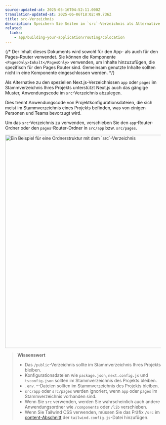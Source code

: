 ```yaml
---
source-updated-at: 2025-05-16T04:52:11.000Z
translation-updated-at: 2025-06-06T18:02:49.736Z
title: src-Verzeichnis
description: Speichern Sie Seiten im `src`-Verzeichnis als Alternative zum Stammverzeichnis `pages`.
related:
  links:
    - app/building-your-application/routing/colocation
---
```


{/* Der Inhalt dieses Dokuments wird sowohl für den App- als auch für den Pages-Router verwendet. Sie können die Komponente `<PagesOnly>Inhalt</PagesOnly>` verwenden, um Inhalte hinzuzufügen, die spezifisch für den Pages Router sind. Gemeinsam genutzte Inhalte sollten nicht in eine Komponente eingeschlossen werden. */}

Als Alternative zu den speziellen Next.js-Verzeichnissen `app` oder `pages` im Stammverzeichnis Ihres Projekts unterstützt Next.js auch das gängige Muster, Anwendungscode im `src`-Verzeichnis abzulegen.

Dies trennt Anwendungscode von Projektkonfigurationsdateien, die sich meist im Stammverzeichnis eines Projekts befinden, was von einigen Personen und Teams bevorzugt wird.

Um das `src`-Verzeichnis zu verwenden, verschieben Sie den `app`-Router-Ordner oder den `pages`-Router-Ordner in `src/app` bzw. `src/pages`.

<Image
  alt="Ein Beispiel für eine Ordnerstruktur mit dem `src`-Verzeichnis"
  srcLight="/docs/light/project-organization-src-directory.png"
  srcDark="/docs/dark/project-organization-src-directory.png"
  width="1600"
  height="687"
/>

> **Wissenswert**
>
> - Das `/public`-Verzeichnis sollte im Stammverzeichnis Ihres Projekts bleiben.
> - Konfigurationsdateien wie `package.json`, `next.config.js` und `tsconfig.json` sollten im Stammverzeichnis des Projekts bleiben.
> - `.env.*`-Dateien sollten im Stammverzeichnis des Projekts bleiben.
> - `src/app` oder `src/pages` werden ignoriert, wenn `app` oder `pages` im Stammverzeichnis vorhanden sind.
> - Wenn Sie `src` verwenden, werden Sie wahrscheinlich auch andere Anwendungsordner wie `/components` oder `/lib` verschieben.
> - Wenn Sie Tailwind CSS verwenden, müssen Sie das Präfix `/src` im [content-Abschnitt](https://tailwindcss.com/docs/content-configuration) der `tailwind.config.js`-Datei hinzufügen.